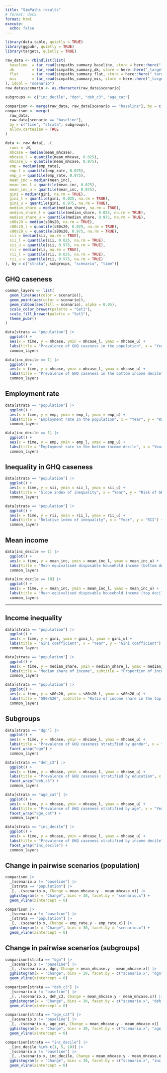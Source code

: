 ```yaml
---
title: "SimPaths results"
# format: docx
format: html
execute:
  echo: false
---
```


```r
library(data.table, quietly = TRUE)
library(ggpubr, quietly = TRUE)
library(targets, quietly = TRUE)

raw_data <- rbindlist(list(
  baseline  = tar_read(simpaths_summary_baseline, store = here::here("_targets")),
  dk        = tar_read(simpaths_summary_dk, store = here::here("_targets")),
  flat      = tar_read(simpaths_summary_flat, store = here::here("_targets")),
  mis       = tar_read(simpaths_summary_mis, store = here::here("_targets"))
), idcol = "scenario")
raw_data$scenario <- as.character(raw_data$scenario)

subgroups <- c("inc_decile", "dgn", "deh_c3", "age_cat")

comparison <- merge(raw_data, raw_data[scenario == "baseline"], by = c("run", "time", "strata", subgroups))
comparison <- merge(
  raw_data,
  raw_data[scenario == "baseline"],
  by = c("time", "strata", subgroups),
  allow.cartesian = TRUE
)

data <- raw_data[, .(
  runs = .N,
  mhcase = median(mean_mhcase),
  mhcase_l = quantile(mean_mhcase, 0.025),
  mhcase_u = quantile(mean_mhcase, 0.975),
  emp = median(emp_rate),
  emp_l = quantile(emp_rate, 0.025),
  emp_u = quantile(emp_rate, 0.975),
  mean_inc = median(mean_inc),
  mean_inc_l = quantile(mean_inc, 0.025),
  mean_inc_u = quantile(mean_inc, 0.975),
  gini = median(gini, na.rm = TRUE),
  gini_l = quantile(gini, 0.025, na.rm = TRUE),
  gini_u = quantile(gini, 0.975, na.rm = TRUE),
  median_share = median(median_share, na.rm = TRUE),
  median_share_l = quantile(median_share, 0.025, na.rm = TRUE),
  median_share_u = quantile(median_share, 0.975, na.rm = TRUE),
  s80s20 = median(s80s20, na.rm = TRUE),
  s80s20_l = quantile(s80s20, 0.025, na.rm = TRUE),
  s80s20_u = quantile(s80s20, 0.975, na.rm = TRUE),
  sii = median(sii, na.rm = TRUE),
  sii_l = quantile(sii, 0.025, na.rm = TRUE),
  sii_u = quantile(sii, 0.975, na.rm = TRUE),
  rii = median(rii, na.rm = TRUE),
  rii_l = quantile(rii, 0.025, na.rm = TRUE),
  rii_u = quantile(rii, 0.975, na.rm = TRUE)
), by = c("strata", subgroups, "scenario", "time")]
```

## GHQ caseness

```r
common_layers <- list(
  geom_line(aes(color = scenario)),
  geom_point(aes(color = scenario)),
  geom_ribbon(aes(fill = scenario), alpha = 0.05),
  scale_color_brewer(palette = "Set1"),
  scale_fill_brewer(palette = "Set1"),
  theme_pubr()
)

data[strata == "population"] |>
  ggplot() +
  aes(x = time, y = mhcase, ymin = mhcase_l, ymax = mhcase_u) +
  labs(title = "Prevalence of GHQ caseness in the population", x = "Year", y = "Prevalence") +
  common_layers
```

```r
data[inc_decile == 1] |>
  ggplot() +
  aes(x = time, y = mhcase, ymin = mhcase_l, ymax = mhcase_u) +
  labs(title = "Prevalence of GHQ caseness in the bottom income decile", x = "Year", y = "Prevalence") +
  common_layers
```

## Employment rate

```r
data[strata == "population"] |>
  ggplot() +
  aes(x = time, y = emp, ymin = emp_l, ymax = emp_u) +
  labs(title = "Employment rate in the population", x = "Year", y = "Rate") +
  common_layers
```

```r
data[inc_decile == 1] |>
  ggplot() +
  aes(x = time, y = emp, ymin = emp_l, ymax = emp_u) +
  labs(title = "Employment rate in the bottom income decile", x = "Year", y = "Rate") +
  common_layers
```

## Inequality in GHQ caseness

```r
data[strata == "population"] |>
  ggplot() +
  aes(x = time, y = sii, ymin = sii_l, ymax = sii_u) +
  labs(title = "Slope index of inequality", x = "Year", y = "Risk of GHQ caseness") +
  common_layers
```

```r
data[strata == "population"] |>
  ggplot() +
  aes(x = time, y = rii, ymin = rii_l, ymax = rii_u) +
  labs(title = "Relative index of inequality", x = "Year", y = "RII") +
  common_layers
```

## Mean income

```r
data[inc_decile == 1] |>
  ggplot() +
  aes(x = time, y = mean_inc, ymin = mean_inc_l, ymax = mean_inc_u) +
  labs(title = "Mean equivalised disposable household income (bottom decile)", x = "Year", y = "GBP per year") +
  common_layers
```

```r
data[inc_decile == 10] |>
  ggplot() +
  aes(x = time, y = mean_inc, ymin = mean_inc_l, ymax = mean_inc_u) +
  labs(title = "Mean equivalised disposable household income (top decile)", x = "Year", y = "GBP per year") +
  common_layers
```

---

## Income inequality

```r
data[strata == "population"] |>
  ggplot() +
  aes(x = time, y = gini, ymin = gini_l, ymax = gini_u) +
  labs(title = "Gini coefficient", x = "Year", y = "Gini coefficient") +
  common_layers
```

```r
data[strata == "population"] |>
  ggplot() +
  aes(x = time, y = median_share, ymin = median_share_l, ymax = median_share_u) +
  labs(title = "Median share of income", subtitle = "Proportion of income earned by the bottom 50%", x = "Year", y = "Median share of income") +
  common_layers
```

```r
data[strata == "population"] |>
  ggplot() +
  aes(x = time, y = s80s20, ymin = s80s20_l, ymax = s80s20_u) +
  labs(title = "S80/S20", subtitle = "Ratio of income share in the top quintile over income share in the bottom quintile", x = "Year", y = "S80/S20") +
  common_layers
```

## Subgroups

```r
data[strata == "dgn"] |>
  ggplot() +
  aes(x = time, y = mhcase, ymin = mhcase_l, ymax = mhcase_u) +
  labs(title = "Prevalence of GHQ caseness stratified by gender", x = "Year", y = "Prevalence") +
  facet_wrap("dgn") +
  common_layers
```

```r
data[strata == "deh_c3"] |>
  ggplot() +
  aes(x = time, y = mhcase, ymin = mhcase_l, ymax = mhcase_u) +
  labs(title = "Prevalence of GHQ caseness stratified by education", x = "Year", y = "Prevalence") +
  facet_wrap("deh_c3") +
  common_layers
```

```r
data[strata == "age_cat"] |>
  ggplot() +
  aes(x = time, y = mhcase, ymin = mhcase_l, ymax = mhcase_u) +
  labs(title = "Prevalence of GHQ caseness stratified by age", x = "Year", y = "Prevalence") +
  facet_wrap("age_cat") +
  common_layers
```

```r
data[strata == "inc_decile"] |>
  ggplot() +
  aes(x = time, y = mhcase, ymin = mhcase_l, ymax = mhcase_u) +
  labs(title = "Prevalence of GHQ caseness stratified by income decile", x = "Year", y = "Prevalence") +
  facet_wrap("inc_decile") +
  common_layers
```

## Change in pairwise scenarios (population)

```r
comparison |>
  _[scenario.x != "baseline"] |>
  _[strata == "population"] |>
  _[, .(scenario.x, Change = mean_mhcase.y - mean_mhcase.x)] |>
  gghistogram(x = "Change", bins = 30, facet.by = "scenario.x") +
  geom_vline(xintercept = 0)
```

```r
comparison |>
  _[scenario.x != "baseline"] |>
  _[strata == "population"] |>
  _[, .(scenario.x, Change = emp_rate.y - emp_rate.x)] |>
  gghistogram(x = "Change", bins = 30, facet.by = "scenario.x") +
  geom_vline(xintercept = 0)
```

## Change in pairwise scenarios (subgroups)

```r
comparison[strata == "dgn"] |>
  _[scenario.x != "baseline"] |>
  _[, .(scenario.x, dgn, Change = mean_mhcase.y - mean_mhcase.x)] |>
  gghistogram(x = "Change", bins = 30, facet.by = c("scenario.x", "dgn")) +
  geom_vline(xintercept = 0)
```

```r
comparison[strata == "deh_c3"] |>
  _[scenario.x != "baseline"] |>
  _[, .(scenario.x, deh_c3, Change = mean_mhcase.y - mean_mhcase.x)] |>
  gghistogram(x = "Change", bins = 30, facet.by = c("scenario.x", "deh_c3")) +
  geom_vline(xintercept = 0)
```

```r
comparison[strata == "age_cat"] |>
  _[scenario.x != "baseline"] |>
  _[, .(scenario.x, age_cat, Change = mean_mhcase.y - mean_mhcase.x)] |>
  gghistogram(x = "Change", bins = 30, facet.by = c("scenario.x", "age_cat")) +
  geom_vline(xintercept = 0)
```

```r
comparison[strata == "inc_decile"] |>
  _[inc_decile %in% c(1, 5, 10)] |>
  _[scenario.x != "baseline"] |>
  _[, .(scenario.x, inc_decile, Change = mean_mhcase.y - mean_mhcase.x)] |>
  gghistogram(x = "Change", bins = 30, facet.by = c("scenario.x", "inc_decile")) +
  geom_vline(xintercept = 0)
```

